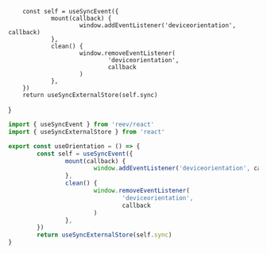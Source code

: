 
        const self = useSyncEvent({
                mount(callback) {
                        window.addEventListener('deviceorientation', callback)
                },
                clean() {
                        window.removeEventListener(
                                'deviceorientation',
                                callback
                        )
                },
        })
        return useSyncExternalStore(self.sync)
}

```ts
import { useSyncEvent } from 'reev/react'
import { useSyncExternalStore } from 'react'

export const useOrientation = () => {
        const self = useSyncEvent({
                mount(callback) {
                        window.addEventListener('deviceorientation', callback)
                },
                clean() {
                        window.removeEventListener(
                                'deviceorientation',
                                callback
                        )
                },
        })
        return useSyncExternalStore(self.sync)
}
```
